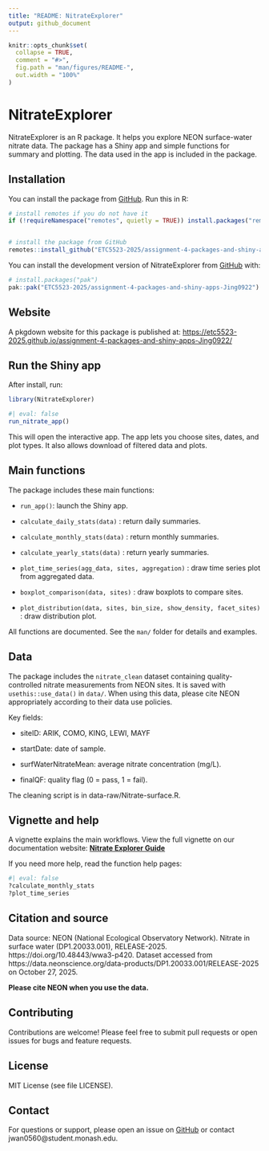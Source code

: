 ```yaml
---
title: "README: NitrateExplorer"
output: github_document
---
```


<!-- README.md is generated from README.Rmd. Please edit that file -->

```r
knitr::opts_chunk$set(
  collapse = TRUE,
  comment = "#>",
  fig.path = "man/figures/README-",
  out.width = "100%"
)
```

# NitrateExplorer

<!-- badges: start -->
<!-- badges: end -->

NitrateExplorer is an R package. It helps you explore NEON surface-water nitrate data. The package has a Shiny app and simple functions for summary and plotting. The data used in the app is included in the package.

## Installation

You can install the package from [GitHub](https://github.com/ETC5523-2025/assignment-4-packages-and-shiny-apps-Jing0922). Run this in R:

``` r
# install remotes if you do not have it
if (!requireNamespace("remotes", quietly = TRUE)) install.packages("remotes")


# install the package from GitHub
remotes::install_github("ETC5523-2025/assignment-4-packages-and-shiny-apps-Jing0922")
```


You can install the development version of NitrateExplorer from [GitHub](https://github.com/ETC5523-2025/assignment-4-packages-and-shiny-apps-Jing0922) with:

``` r
# install.packages("pak")
pak::pak("ETC5523-2025/assignment-4-packages-and-shiny-apps-Jing0922")
```

## Website

A pkgdown website for this package is published at: [https://etc5523-2025.github.io/assignment-4-packages-and-shiny-apps-Jing0922/]( https://etc5523-2025.github.io/assignment-4-packages-and-shiny-apps-Jing0922/)



## Run the Shiny app

After install, run:

```r
library(NitrateExplorer)
```

```r
#| eval: false
run_nitrate_app()
```

This will open the interactive app. The app lets you choose sites, dates, and plot types. It also allows download of filtered data and plots.


## Main functions

The package includes these main functions:

- `run_app()`: launch the Shiny app.

- `calculate_daily_stats(data)` : return daily summaries.

- `calculate_monthly_stats(data)` : return monthly summaries.

- `calculate_yearly_stats(data)` : return yearly summaries.

- `plot_time_series(agg_data, sites, aggregation)` : draw time series plot from aggregated data.

- `boxplot_comparison(data, sites)` : draw boxplots to compare sites.

- `plot_distribution(data, sites, bin_size, show_density, facet_sites)` : draw distribution plot.

All functions are documented. See the `man/` folder for details and examples.


## Data

The package includes the `nitrate_clean` dataset containing quality-controlled nitrate measurements from NEON sites. It is saved with `usethis::use_data()` in `data/`. When using this data, please cite NEON appropriately according to their data use policies.

Key fields:

- siteID: ARIK, COMO, KING, LEWI, MAYF

- startDate: date of sample.

- surfWaterNitrateMean: average nitrate concentration (mg/L).

- finalQF: quality flag (0 = pass, 1 = fail).

The cleaning script is in data-raw/Nitrate-surface.R.


## Vignette and help

A vignette explains the main workflows. View the full vignette on our documentation website:
[**Nitrate Explorer Guide**](https://etc5523-2025.github.io/assignment-4-packages-and-shiny-apps-Jing0922/articles/nitrate_explorer_guide.html)


If you need more help, read the function help pages:
```r
#| eval: false
?calculate_monthly_stats
?plot_time_series
```


## Citation and source

Data source: NEON (National Ecological Observatory Network). Nitrate in surface water (DP1.20033.001), RELEASE-2025. https://doi.org/10.48443/wwa3-p420. Dataset accessed from https://data.neonscience.org/data-products/DP1.20033.001/RELEASE-2025 on October 27, 2025.

**Please cite NEON when you use the data.**


## Contributing

Contributions are welcome! Please feel free to submit pull requests or open issues for bugs and feature requests.

## License

MIT License (see file LICENSE).

## Contact

For questions or support, please open an issue on [GitHub](https://github.com/ETC5523-2025/assignment-4-packages-and-shiny-apps-Jing0922) or contact jwan0560\@student.monash.edu.
